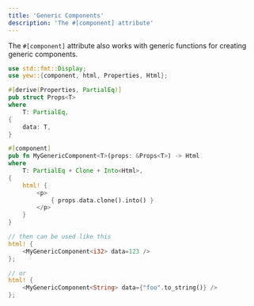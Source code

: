 ```yaml
---
title: 'Generic Components'
description: 'The #[component] attribute'
---
```



The `#[component]` attribute also works with generic functions for creating generic components.

```rust
use std::fmt::Display;
use yew::{component, html, Properties, Html};

#[derive(Properties, PartialEq)]
pub struct Props<T>
where
    T: PartialEq,
{
    data: T,
}

#[component]
pub fn MyGenericComponent<T>(props: &Props<T>) -> Html
where
    T: PartialEq + Clone + Into<Html>,
{
    html! {
        <p>
            { props.data.clone().into() }
        </p>
    }
}

// then can be used like this
html! {
    <MyGenericComponent<i32> data=123 />
};

// or
html! {
    <MyGenericComponent<String> data={"foo".to_string()} />
};
```
